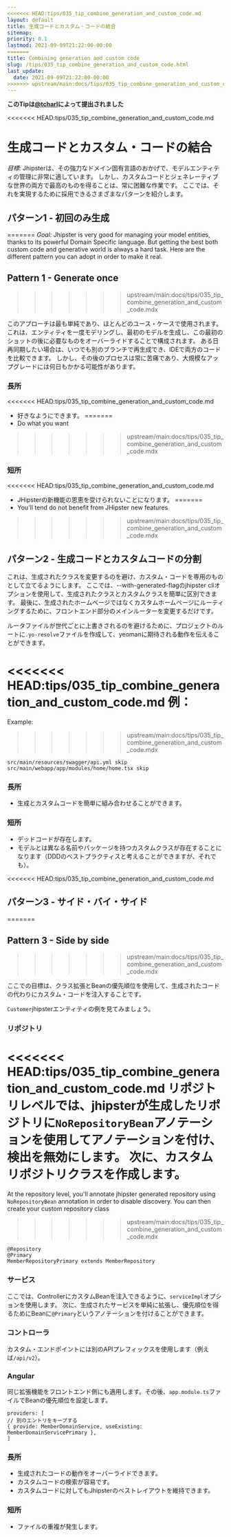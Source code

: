 ```yaml
---
<<<<<<< HEAD:tips/035_tip_combine_generation_and_custom_code.md
layout: default
title: 生成コードとカスタム・コードの結合
sitemap:
priority: 0.1
lastmod: 2021-09-09T21:22:00-00:00
=======
title: Combining generation and custom code
slug: /tips/035_tip_combine_generation_and_custom_code.html
last_update:
  date: 2021-09-09T21:22:00-00:00
>>>>>>> upstream/main:docs/tips/035_tip_combine_generation_and_custom_code.mdx
---
```


__このTipは[@tcharl](https://github.com/tcharl)によって提出されました__

<<<<<<< HEAD:tips/035_tip_combine_generation_and_custom_code.md
# 生成コードとカスタム・コードの結合


_目標:_ Jhipsterは、その強力なドメイン固有言語のおかげで、モデルエンティティの管理に非常に適しています。
しかし、カスタムコードとジェネレーティブな世界の両方で最高のものを得ることは、常に困難な作業です。
ここでは、それを実現するために採用できるさまざまなパターンを紹介します。

## パターン1 - 初回のみ生成
=======
_Goal:_ Jhipster is very good for managing your model entities, thanks to its powerful Domain Specific language.
But getting the best both custom code and generative world is  always a hard task.
Here are the different pattern you can adopt in order to make it real. 


## Pattern 1 - Generate once
>>>>>>> upstream/main:docs/tips/035_tip_combine_generation_and_custom_code.mdx

このアプローチは最も単純であり、ほとんどのユース・ケースで使用されます。
これは、エンティティを一度モデリングし、最初のモデルを生成し、この最初のショットの後に必要なものをオーバーライドすることで構成されます。
ある日再同期したい場合は、いつでも別のブランチで再生成でき、IDEで両方のコードを比較できます。
しかし、その後のプロセスは常に苦痛であり、大規模なアップグレードには何日もかかる可能性があります。

### 長所

<<<<<<< HEAD:tips/035_tip_combine_generation_and_custom_code.md
 - 好きなようにできます。
=======
- Do what you want
>>>>>>> upstream/main:docs/tips/035_tip_combine_generation_and_custom_code.mdx

### 短所
 
<<<<<<< HEAD:tips/035_tip_combine_generation_and_custom_code.md
 - JHipsterの新機能の恩恵を受けられないことになります。
=======
- You'll tend do not benefit from JHipster new features

>>>>>>> upstream/main:docs/tips/035_tip_combine_generation_and_custom_code.mdx

## パターン2 - 生成コードとカスタムコードの分割

これは、生成されたクラスを変更するのを避け、カスタム・コードを専用のものとして立てるようにします。
ここでは、--with-generated-flagのjhipster cliオプションを使用して、生成されたクラスとカスタムクラスを簡単に区別できます。
最後に、生成されたホームページではなくカスタムホームページにルーティングするために、フロントエンド部分のメインルーターを変更するだけです。

ルータファイルが世代ごとに上書きされるのを避けるために、プロジェクトのルートに`.yo-resolve`ファイルを作成して、yeomanに期待される動作を伝えることができます。

<<<<<<< HEAD:tips/035_tip_combine_generation_and_custom_code.md
例：
=======
Example:

>>>>>>> upstream/main:docs/tips/035_tip_combine_generation_and_custom_code.mdx
```
src/main/resources/swagger/api.yml skip
src/main/webapp/app/modules/home/home.tsx skip
```

### 長所

- 生成とカスタムコードを簡単に組み合わせることができます。

### 短所

- デッドコードが存在します。
- モデルとは異なる名前やパッケージを持つカスタムクラスが存在することになります（DDDのベストプラクティスと考えることができますが、それでも）。

<<<<<<< HEAD:tips/035_tip_combine_generation_and_custom_code.md
## パターン3 - サイド・バイ・サイド
=======

## Pattern 3 - Side by side
>>>>>>> upstream/main:docs/tips/035_tip_combine_generation_and_custom_code.mdx

ここでの目標は、クラス拡張とBeanの優先順位を使用して、生成されたコードの代わりにカスタム・コードを注入することです。

`Customer`jhipsterエンティティの例を見てみましょう。

### リポジトリ

<<<<<<< HEAD:tips/035_tip_combine_generation_and_custom_code.md
リポジトリレベルでは、jhipsterが生成したリポジトリに`NoRepositoryBean`アノテーションを使用してアノテーションを付け、検出を無効にします。
次に、カスタムリポジトリクラスを作成します。
=======
At the repository level, you'll annotate jhipster generated repository using `NoRepositoryBean` annotation in order to disable discovery.
You can then create your custom repository class

>>>>>>> upstream/main:docs/tips/035_tip_combine_generation_and_custom_code.mdx
```
@Repository
@Primary
MemberRepositoryPrimary extends MemberRepository
```

### サービス

ここでは、ControllerにカスタムBeanを注入できるように、`serviceImpl`オプションを使用します。
次に、生成されたサービスを単純に拡張し、優先順位を得るためにBeanに`@Primary`というアノテーションを付けることができます。

### コントローラ

カスタム・エンドポイントには別のAPIプレフィックスを使用します（例えば`/api/v2`）。

### Angular

同じ拡張機能をフロントエンド側にも適用します。その後、`app.module.ts`ファイルでBeanの優先順位を設定します。
```
providers: [
// 別のエントリをキープする
{ provide: MemberDomainService, useExisting: MemberDomainServicePrimary },
]
```

### 長所

- 生成されたコードの動作をオーバーライドできます。
- カスタムコードの検索が容易です。
- カスタムコードに対してもJhipsterのベストレイアウトを維持できます。

### 短所

- ファイルの重複が発生します。
